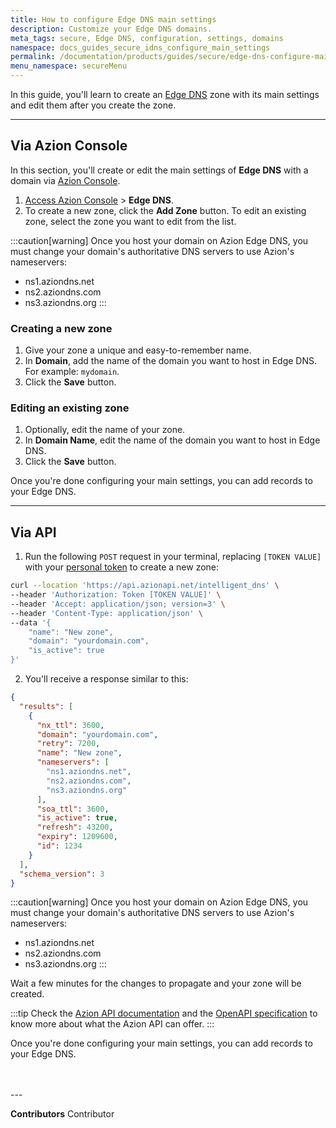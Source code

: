 ```yaml
---
title: How to configure Edge DNS main settings
description: Customize your Edge DNS domains.
meta_tags: secure, Edge DNS, configuration, settings, domains
namespace: docs_guides_secure_idns_configure_main_settings
permalink: /documentation/products/guides/secure/edge-dns-configure-main-settings/
menu_namespace: secureMenu
---
```



In this guide, you'll learn to create an [Edge DNS](/en/documentation/products/secure/edge-dns/) zone with its main settings and edit them after you create the zone.

---

## Via Azion Console

In this section, you'll create or edit the main settings of **Edge DNS** with a domain via [Azion Console](https://console.azion.com).

1. [Access Azion Console](/en/documentation/products/guides/how-to-access-rtm/) > **Edge DNS**.
2. To create a new zone, click the **Add Zone** button. To edit an existing zone, select the zone you want to edit from the list.

:::caution[warning]
Once you host your domain on Azion Edge DNS, you must change your domain's authoritative DNS servers to use Azion's nameservers:

- ns1.aziondns.net
- ns2.aziondns.com
- ns3.aziondns.org
:::

### Creating a new zone

1. Give your zone a unique and easy-to-remember name.
2. In **Domain**, add the name of the domain you want to host in Edge DNS. For example: `mydomain`.
3. Click the **Save** button.

### Editing an existing zone

1. Optionally, edit the name of your zone.
2. In **Domain Name**, edit the name of the domain you want to host in Edge DNS.
3. Click the **Save** button.

Once you're done configuring your main settings, you can add records to your Edge DNS.

<LinkButton outlined link="/en/documentation/products/guides/secure/add-records//" label="go to add records guide" variant="secondary" />

---

## Via API

1. Run the following `POST` request in your terminal, replacing `[TOKEN VALUE]` with your [personal token](/en/documentation/products/guides/personal-tokens/) to create a new zone:

```bash
curl --location 'https://api.azionapi.net/intelligent_dns' \
--header 'Authorization: Token [TOKEN VALUE]' \
--header 'Accept: application/json; version=3' \
--header 'Content-Type: application/json' \
--data '{
    "name": "New zone",
    "domain": "yourdomain.com",
    "is_active": true
}'
```

2. You'll receive a response similar to this:

```json
{
  "results": [
    {
      "nx_ttl": 3600,
      "domain": "yourdomain.com",
      "retry": 7200,
      "name": "New zone",
      "nameservers": [
        "ns1.aziondns.net",
        "ns2.aziondns.com",
        "ns3.aziondns.org"
      ],
      "soa_ttl": 3600,
      "is_active": true,
      "refresh": 43200,
      "expiry": 1209600,
      "id": 1234
    }
  ],
  "schema_version": 3
}
```

:::caution[warning]
Once you host your domain on Azion Edge DNS, you must change your domain's authoritative DNS servers to use Azion's nameservers:

- ns1.aziondns.net
- ns2.aziondns.com
- ns3.aziondns.org
:::

Wait a few minutes for the changes to propagate and your zone will be created.

:::tip
Check the [Azion API documentation](https://api.azion.com/) and the [OpenAPI specification](https://github.com/aziontech/azionapi-openapi/) to know more about what the Azion API can offer.
:::

Once you're done configuring your main settings, you can add records to your Edge DNS.

<LinkButton outlined link="/en/documentation/products/guides/secure/add-records/" label="go to add records guide" variant="secondary" />
<br /><br />
---

**Contributors** <ContributorList>Contributor</ContributorList>
